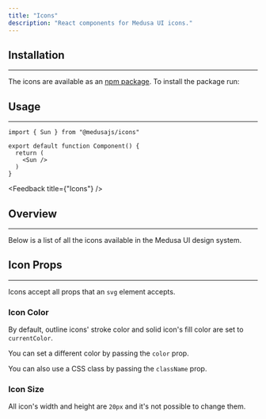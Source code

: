 ```yaml
---
title: "Icons"
description: "React components for Medusa UI icons."
---
```


## Installation
---

The icons are available as an [npm package](https://www.npmjs.com/package/@medusajs/icons). To install the package run:

<PackageInstall packageName="@medusajs/icons" />

## Usage
---

```tsx
import { Sun } from "@medusajs/icons"

export default function Component() {
  return (
    <Sun />
  )
}
```

<Feedback title={"Icons"} />

## Overview
---

Below is a list of all the icons available in the Medusa UI design system.

<IconSearch />


## Icon Props
---

Icons accept all props that an `svg` element accepts.

### Icon Color

By default, outline icons' stroke color and solid icon's fill color are set to `currentColor`.

You can set a different color by passing the `color` prop.

<ComponentExample name="icon-color" />

You can also use a CSS class by passing the `className` prop.

<ComponentExample name="icon-color-classes" />

### Icon Size

All icon's width and height are `20px` and it's not possible to change them.
